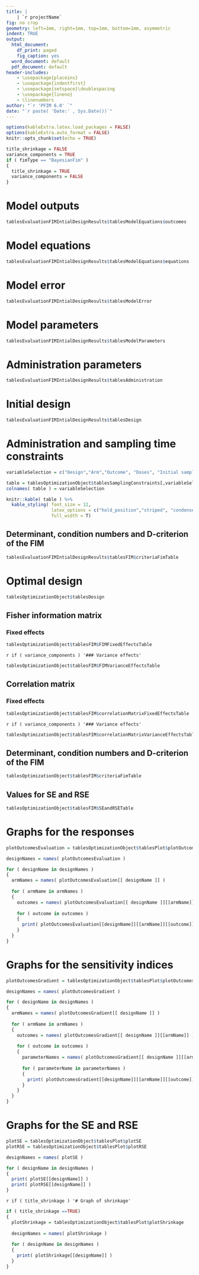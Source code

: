 ---
title: |
    | `r projectName`
fig: no crop
geometry: left=1mm, right=1mm, top=1mm, bottom=1mm, asymmetric
indent: TRUE
output:
  html_document:
    df_print: paged
    fig_caption: yes
  word_document: default
  pdf_document: default
header-includes: 
    - \usepackage{placeins}
    - \usepackage{indentfirst}
    - \usepackage{setspace}\doublespacing
    - \usepackage{lineno}
    - \linenumbers
author: "`r 'PFIM 6.0' `"
date: "`r paste( 'Date:' , Sys.Date())`"
---

```{r setup, include=FALSE}
options(kableExtra.latex.load_packages = FALSE)
options(kableExtra.auto_format = FALSE)
knitr::opts_chunk$set(echo = TRUE)
```

```{r, echo=FALSE}
title_shrinkage = FALSE
variance_components = TRUE
if ( fimType == "BayesianFim" )
{
  title_shrinkage = TRUE
  variance_components = FALSE
}
```

# Model outputs 

```{r modelOutputs, echo = FALSE, comment='', fig.height = 5, fig.width = 10, fig.align = "center"} 
tablesEvaluationFIMIntialDesignResults$tablesModelEquations$outcomes
```

# Model equations

```{r modelEquations, echo = FALSE, comment='', fig.height = 5, fig.width = 10, fig.align = "center"} 
tablesEvaluationFIMIntialDesignResults$tablesModelEquations$equations
```

# Model error

```{r modelError, echo = FALSE, comment='', fig.height = 5, fig.width = 10, fig.align = "center"} 
tablesEvaluationFIMIntialDesignResults$tablesModelError
```

# Model parameters

```{r modelParameters, echo = FALSE, comment='', fig.height = 5, fig.width = 10, fig.align = "center"} 
tablesEvaluationFIMIntialDesignResults$tablesModelParameters
```

# Administration parameters

```{r administrationParameters, echo = FALSE, comment='', fig.height = 5, fig.width = 10, fig.align = "center"} 
tablesEvaluationFIMIntialDesignResults$tablesAdministration
```

# Initial design 

```{r initialDesignParameters, echo = FALSE, comment='', fig.height = 5, fig.width = 10, fig.align = "center"} 
tablesEvaluationFIMIntialDesignResults$tablesDesign
```

# Administration and sampling time constraints  

```{r samplingTimeConstraints, echo = FALSE, comment='', fig.height = 5, fig.width = 10, fig.align = "center"} 

variableSelection = c("Design","Arm","Outcome", "Doses", "Initial sampling times","Fixed times", "Number of samplings optimisable")

table = tablesOptimizationObject$tablesSamplingConstraints[,variableSelection]
colnames( table ) = variableSelection

knitr::kable( table ) %>%
  kable_styling( font_size = 12,
                 latex_options = c("hold_position","striped", "condensed", "bordered" ),
                 full_width = T)
```

## Determinant, condition numbers and D-criterion of the FIM

```{r criteriaFimInitialDesignTable, echo = FALSE, comment='', fig.height = 5, fig.width = 10, fig.align = "center"} 
tablesEvaluationFIMIntialDesignResults$tablesFIM$criteriaFimTable 
```

# Optimal design

```{r optimalDesignParameters, echo = FALSE, comment='', fig.height = 5, fig.width = 10, fig.align = "center"} 
tablesOptimizationObject$tablesDesign
```

## Fisher information matrix

### Fixed effects

```{r FIMFixedEffectsTable, echo = FALSE, comment='', fig.height = 5, fig.width = 10, fig.align = "center"} 
tablesOptimizationObject$tablesFIM$FIMFixedEffectsTable 
```

`r if ( variance_components ) '### Variance effects'`
```{r FIMVarianceEffectsTable, eval = variance_components, echo = FALSE, comment='', fig.height = 5, fig.width = 10, fig.align = "center"} 
tablesOptimizationObject$tablesFIM$FIMVarianceEffectsTable 
```

## Correlation matrix

### Fixed effects

```{r correlationMatrixFixedEffectsTable, echo = FALSE, comment='', fig.height = 5, fig.width = 10, fig.align = "center"} 
tablesOptimizationObject$tablesFIM$correlationMatrixFixedEffectsTable 
```

`r if ( variance_components ) '### Variance effects'`
```{r correlationMatrixVarianceEffectsTable, eval = variance_components, echo = FALSE, comment='', fig.height = 5, fig.width = 10, fig.align = "center"} 
tablesOptimizationObject$tablesFIM$correlationMatrixVarianceEffectsTable 
```

## Determinant, condition numbers and D-criterion of the FIM

```{r criteriaFimTable, echo = FALSE, comment='', fig.height = 5, fig.width = 10, fig.align = "center"} 
tablesOptimizationObject$tablesFIM$criteriaFimTable 
```

## Values for SE and RSE

```{r SEandRSETable, echo = FALSE, comment='', fig.height = 5, fig.width = 10, fig.align = "center"} 
tablesOptimizationObject$tablesFIM$SEandRSETable 
```

# Graphs for the responses

```{r plotOutcomesEvaluation, echo = FALSE, comment='', fig.height = 5, fig.width = 10, fig.align = "center"}

plotOutcomesEvaluation = tablesOptimizationObject$tablesPlot$plotOutcomesEvaluation

designNames = names( plotOutcomesEvaluation )

for ( designName in designNames )
{
  armNames = names( plotOutcomesEvaluation[[ designName ]] )
  
  for ( armName in armNames )
  { 
    outcomes = names( plotOutcomesEvaluation[[ designName ]][[armName]] )
    
    for ( outcome in outcomes )
    {
      print( plotOutcomesEvaluation[[designName]][[armName]][[outcome]] )
    }
  }
}
```

# Graphs for the sensitivity indices

```{r plotOutcomesGradient, echo = FALSE, comment='', fig.height = 5, fig.width = 10, fig.align = "center"} 
plotOutcomesGradient = tablesOptimizationObject$tablesPlot$plotOutcomesGradient

designNames = names( plotOutcomesGradient )

for ( designName in designNames )
{
  armNames = names( plotOutcomesGradient[[ designName ]] )
  
  for ( armName in armNames )
  { 
    outcomes = names( plotOutcomesGradient[[ designName ]][[armName]] )
    
    for ( outcome in outcomes )
    {
      parameterNames = names( plotOutcomesGradient[[ designName ]][[armName]][[outcome]] )
      
      for ( parameterName in parameterNames )
      {
        print( plotOutcomesGradient[[designName]][[armName]][[outcome]][[parameterName]] )
      }
    }
  }
}

```

# Graphs for the SE and RSE

```{r plotSEandRSE, echo = FALSE, comment='', fig.height = 5, fig.width = 10, fig.align = "center"} 

plotSE = tablesOptimizationObject$tablesPlot$plotSE
plotRSE = tablesOptimizationObject$tablesPlot$plotRSE

designNames = names( plotSE )

for ( designName in designNames )
{
  print( plotSE[[designName]] )
  print( plotRSE[[designName]] )
}
```

`r if ( title_shrinkage ) '# Graph of shrinkage'`
```{r shrinkage, eval = title_shrinkage, echo = FALSE, fig.height = 5, fig.width = 10, fig.align = "center"}
if ( title_shrinkage ==TRUE)
{
  plotShrinkage = tablesOptimizationObject$tablesPlot$plotShrinkage
  
  designNames = names( plotShrinkage )
  
  for ( designName in designNames )
  {
    print( plotShrinkage[[designName]] )
  }
}
```
